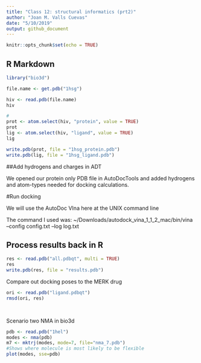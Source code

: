 ```yaml
---
title: "Class 12: structural informatics (prt2)"
author: "Joan M. Valls Cuevas"
date: "5/10/2019"
output: github_document
---
```


```r
knitr::opts_chunk$set(echo = TRUE)
```

## R Markdown

```r
library("bio3d")

file.name <- get.pdb("1hsg")

hiv <- read.pdb(file.name)
hiv
```

```r
#
prot <- atom.select(hiv, "protein", value = TRUE)
prot
lig <- atom.select(hiv, "ligand", value = TRUE)
lig


```


```r
write.pdb(prot, file = "1hsg_protein.pdb")
write.pdb(lig, file = "1hsg_ligand.pdb")
```


##Add hydrogens and charges in ADT

We opened our protein only PDB file in AutoDocTools and added hydrogens and atom-types needed for docking calculations.

#Run docking 

We will use the AutoDoc VIna here at the UNIX command line

The command I used was:
~/Downloads/autodock_vina_1_1_2_mac/bin/vina --config config.txt --log log.txt



## Process results back in R

```r
res <- read.pdb("all.pdbqt", multi = TRUE)
res
write.pdb(res, file = "results.pdb")
```



Compare out docking poses to the MERK drug 
```r

ori <- read.pdb("ligand.pdbqt")
rmsd(ori, res)

  
```

Scenario two
NMA in bio3d

```r
pdb <- read.pdb("1hel")
modes <- nma(pdb)
m7 <- mktrj(modes, mode=7, file="nma_7.pdb")
#Shows where molecule is most likely to be flexible
plot(modes, sse=pdb)
```


















